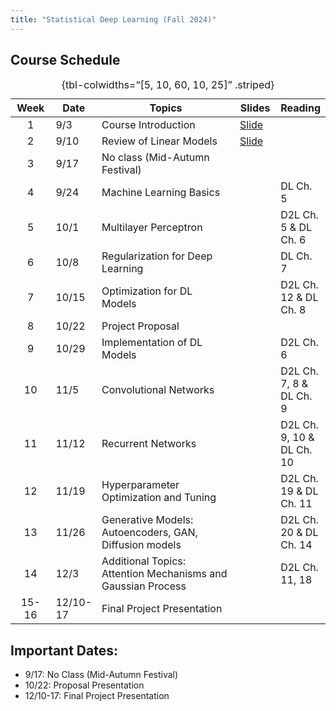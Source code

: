 ```yaml
---
title: "Statistical Deep Learning (Fall 2024)"
---
```


## Course Schedule {.smaller}

| Week | Date | Topics | Slides | Reading |
|:---------:|-----------|----------------------------------------|-----------|----------|
| 1 | 9/3 | Course Introduction | [Slide](slides/01-intro.qmd) |  |
| 2 | 9/10 | Review of Linear Models | [Slide](slides/02-lm.qmd) |  |
| 3 | 9/17 | No class (Mid-Autumn Festival) |  |  |
| 4 | 9/24 | Machine Learning Basics |  | DL Ch. 5 |
| 5 | 10/1 | Multilayer Perceptron |  | D2L Ch. 5 & DL Ch. 6 |
| 6 | 10/8 | Regularization for Deep Learning |  | DL Ch. 7 |
| 7 | 10/15 | Optimization for DL Models |  | D2L Ch. 12 & DL Ch. 8 |
| 8 | 10/22 | Project Proposal |  |  |
| 9 | 10/29 | Implementation of DL Models |  | D2L Ch. 6 |
| 10 | 11/5 | Convolutional Networks |  | D2L Ch. 7, 8 & DL Ch. 9 |
| 11 | 11/12 | Recurrent Networks |  | D2L Ch. 9, 10 & DL Ch. 10 |
| 12 | 11/19 | Hyperparameter Optimization and Tuning |  | D2L Ch. 19 & DL Ch. 11 |
| 13 | 11/26 | Generative Models: Autoencoders, GAN, Diffusion models |  | D2L Ch. 20 & DL Ch. 14 |
| 14 | 12/3 | Additional Topics: Attention Mechanisms and Gaussian Process |  | D2L Ch. 11, 18 |
| 15-16 | 12/10-17 | Final Project Presentation |  |  | 

: {tbl-colwidths="\[5, 10, 60, 10, 25\]" .striped}


## Important Dates:

-  9/17: No Class (Mid-Autumn Festival)
-  10/22: Proposal Presentation
-  12/10-17: Final Project Presentation
